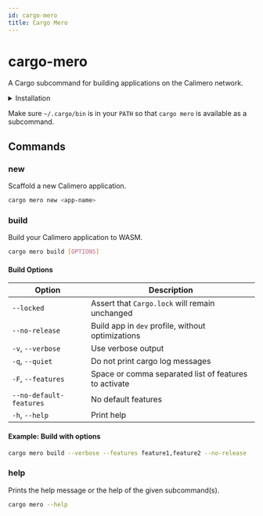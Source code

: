 ```yaml
---
id: cargo-mero
title: Cargo Mero
---
```



# cargo-mero

A Cargo subcommand for building applications on the Calimero network.

<details>
  <summary>Installation</summary>
  <p>
    <CargoMeroInstallation />
  </p>
</details>

Make sure `~/.cargo/bin` is in your `PATH` so that `cargo mero` is available as
a subcommand.

## Commands

### new

Scaffold a new Calimero application.

```bash title="Terminal"
cargo mero new <app-name>
```

### build

Build your Calimero application to WASM.

```bash title="Terminal"
cargo mero build [OPTIONS]
```

#### Build Options

| Option                  | Description                                           |
| ----------------------- | ----------------------------------------------------- |
| `--locked`              | Assert that `Cargo.lock` will remain unchanged        |
| `--no-release`          | Build app in `dev` profile, without optimizations     |
| `-v`, `--verbose`       | Use verbose output                                    |
| `-q`, `--quiet`         | Do not print cargo log messages                       |
| `-F`, `--features`      | Space or comma separated list of features to activate |
| `--no-default-features` | No default features                                   |
| `-h`, `--help`          | Print help                                            |

#### Example: Build with options

```bash title="Terminal"
cargo mero build --verbose --features feature1,feature2 --no-release
```

### help

Prints the help message or the help of the given subcommand(s).

```bash title="Terminal"
cargo mero --help
```
